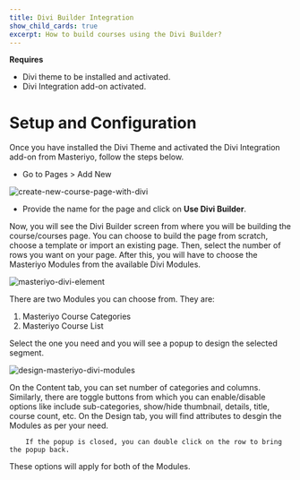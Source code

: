 ```yaml
---
title: Divi Builder Integration
show_child_cards: true
excerpt: How to build courses using the Divi Builder?
---
```


**Requires**

- Divi theme to be installed and activated.
- Divi Integration add-on activated.

# Setup and Configuration

Once you have installed the Divi Theme and activated the Divi Integration add-on from Masteriyo, follow the steps below.

- Go to Pages > Add New 

![create-new-course-page-with-divi](https://github.com/Masteriyo/masteriyo-docs/assets/75772539/a20004e8-4b96-42da-8779-af80103a6639)

- Provide the name for the page and click on **Use Divi Builder**.

Now, you will see the Divi Builder screen from where you will be building the course/courses page. You can choose to build the page from scratch, choose a template or import an existing page. Then, select the number of rows you want on your page. After this, you will have to choose the Masteriyo Modules from the available Divi Modules.

![masteriyo-divi-element](https://github.com/Masteriyo/masteriyo-docs/assets/75772539/6b6205d9-2619-40cf-ac5d-fba0d3a8d714)

There are two Modules you can choose from. They are:
1. Masteriyo Course Categories
2. Masteriyo Course List

Select the one you need and you will see a popup to design the selected segment. 

![design-masteriyo-divi-modules](https://github.com/Masteriyo/masteriyo-docs/assets/75772539/3da90290-0b82-431e-b0f9-8e417795ca3f)

On the Content tab, you can set number of categories and columns. Similarly, there are toggle buttons from which you can enable/disable options like include sub-categories, show/hide thumbnail, details, title, course count, etc.
On the Design tab, you will find attributes to desgin the Modules as per your need. 

        If the popup is closed, you can double click on the row to bring the popup back.  

These options will apply for both of the Modules.